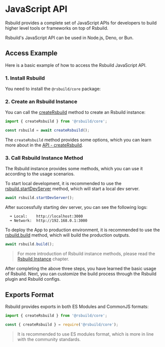 # JavaScript API

Rsbuild provides a complete set of JavaScript APIs for developers to build higher level tools or frameworks on top of Rsbuild.

Rsbuild's JavaScript API can be used in Node.js, Deno, or Bun.

## Access Example

Here is a basic example of how to access the Rsbuild JavaScript API.

### 1. Install Rsbuild

You need to install the `@rsbuild/core` package:


<PackageManagerTabs command="add @rsbuild/core -D" />

### 2. Create an Rsbuild Instance

You can call the [createRsbuild](/api/javascript-api/core#creatersbuild) method to create an Rsbuild instance:

```ts
import { createRsbuild } from '@rsbuild/core';

const rsbuild = await createRsbuild();
```

The `createRsbuild` method provides some options, which you can learn more about in the [API - createRsbuild](/api/javascript-api/core#creatersbuild).

### 3. Call Rsbuild Instance Method

The Rsbuild instance provides some methods, which you can use it according to the usage scenarios.

To start local development, it is recommended to use the [rsbuild.startDevServer](/api/javascript-api/instance#rsbuild-startdevserver) method, which will start a local dev server.

```ts
await rsbuild.startDevServer();
```

After successfully starting dev server, you can see the following logs:

```
  ➜ Local:    http://localhost:3000
  ➜ Network:  http://192.168.0.1:3000
```

To deploy the App to production environment, it is recommended to use the [rsbuild.build](/api/javascript-api/instance#rsbuild-build) method, which will build the production outputs.

```ts
await rsbuild.build();
```

> For more introduction of Rsbuild instance methods, please read the [Rsbuild Instance](/api/javascript-api/instance) chapter.

After completing the above three steps, you have learned the basic usage of Rsbuild. Next, you can customize the build process through the Rsbuild plugin and Rsbuild configs.

## Exports Format

Rsbuild provides exports in both ES Modules and CommonJS formats:

```js title="index.mjs"
import { createRsbuild } from '@rsbuild/core';
```

```js title="index.cjs"
const { createRsbuild } = require('@rsbuild/core');
```

> It is recommended to use ES modules format, which is more in line with the community standards.

